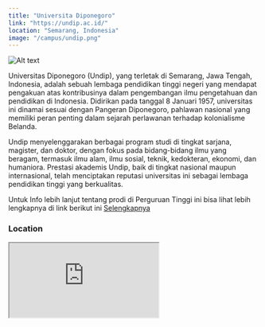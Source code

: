 ```yaml
---
title: "Universita Diponegoro"
link: "https://undip.ac.id/"
location: "Semarang, Indonesia"
image: "/campus/undip.png"
---
```


![Alt text](https://1.bp.blogspot.com/-Qxf0eG6CD3U/V0HEpCrtY2I/AAAAAAAAAF4/k7L0poQvi9wgxEsNwdak38vhnuK8z6HJACLcB/s1600/Undip.jpg "title")

Universitas Diponegoro (Undip), yang terletak di Semarang, Jawa Tengah, Indonesia, adalah sebuah lembaga pendidikan tinggi negeri yang mendapat pengakuan atas kontribusinya dalam pengembangan ilmu pengetahuan dan pendidikan di Indonesia. Didirikan pada tanggal 8 Januari 1957, universitas ini dinamai sesuai dengan Pangeran Diponegoro, pahlawan nasional yang memiliki peran penting dalam sejarah perlawanan terhadap kolonialisme Belanda.

Undip menyelenggarakan berbagai program studi di tingkat sarjana, magister, dan doktor, dengan fokus pada bidang-bidang ilmu yang beragam, termasuk ilmu alam, ilmu sosial, teknik, kedokteran, ekonomi, dan humaniora. Prestasi akademis Undip, baik di tingkat nasional maupun internasional, telah menciptakan reputasi universitas ini sebagai lembaga pendidikan tinggi yang berkualitas.

Untuk Info lebih lanjut tentang prodi di Perguruan Tinggi ini bisa lihat lebih lengkapnya di link berikut ini [Selengkapnya](https://undip.ac.id/)

### Location
<iframe src="https://www.google.com/maps/embed?pb=!1m18!1m12!1m3!1d511453.01110977354!2d109.88436295031339!3d-7.051962499999993!2m3!1f0!2f0!3f0!3m2!1i1024!2i768!4f13.1!3m3!1m2!1s0x2e708c02787187c9%3A0x29bcf60b2c20aec!2sUniversitas%20Diponegoro!5e1!3m2!1sid!2sid!4v1705982103787!5m2!1sid!2sid" className="w-full h-96 mb-32" loading="lazy" referrerpolicy="no-referrer-when-downgrade"></iframe>